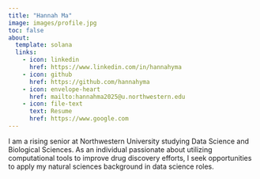 ```yaml
---
title: "Hannah Ma"
image: images/profile.jpg
toc: false
about:
  template: solana
  links:
    - icon: linkedin
      href: https://www.linkedin.com/in/hannahyma
    - icon: github
      href: https://github.com/hannahyma
    - icon: envelope-heart
      href: mailto:hannahma2025@u.northwestern.edu
    - icon: file-text
      text: Resume
      href: https://www.google.com
---
```


I am a rising senior at Northwestern University studying Data Science and Biological Sciences. As an individual passionate about utilizing computational tools to improve drug discovery efforts, I seek opportunities to apply my natural sciences background in data science roles.
